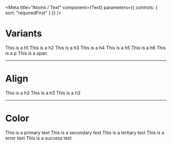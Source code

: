 
<Meta
  title="Atoms / Text"
  component={Text}
  parameters={{ controls: { sort: "requiredFirst" } }}
/>

# Variants

<Canvas>
  <Story name="Variants">
    <Text variant="h1">This is a h1</Text>
    <Text variant="h2">This is a h2</Text>
    <Text variant="h3">This is a h3</Text>
    <Text variant="h4">This is a h4</Text>
    <Text variant="h5">This is a h5</Text>
    <Text variant="h6">This is a h6</Text>
    <Text variant="p">This is a p</Text>
    <Text variant="span">This is a span</Text>
  </Story>
</Canvas>

---

# Align

<Canvas>
  <Story name="Align">
    <Text variant="h3">This is a h3</Text>
    <Text variant="h3" align="center">
      This is a h3
    </Text>
    <Text variant="h3" align="right">
      This is a h3
    </Text>
  </Story>
</Canvas>

---

# Color

<Canvas>
  <Story name="Colors">
    <Text color="primary" variant="p">
      This is a primary text
    </Text>
    <Text color="secondary" variant="p">
      This is a secondary text
    </Text>
    <Text variant="p" color="tertiary">This is a tertiary text</Text>
    <Text variant="p" color="error">This is a error text</Text>
    <Text variant="p" color="success">This is a success text</Text>
  </Story>
</Canvas>
